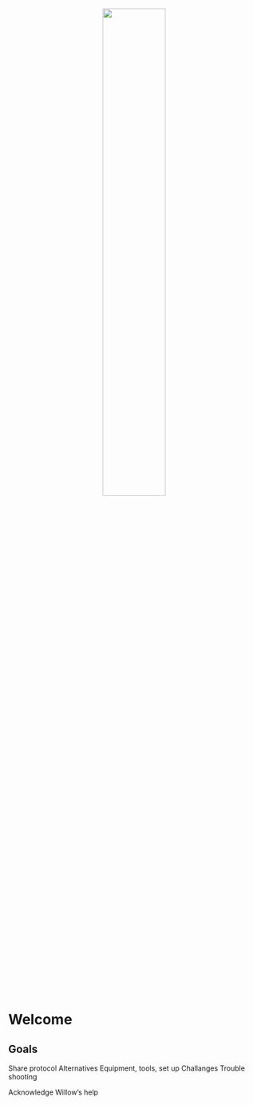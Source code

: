 %![](r_fly.jpg){width=50%}

# Welcome {.unnumbered}



## Goals {.unnumbered}

Share protocol
Alternatives
Equipment, tools, set up
Challanges
Trouble shooting

Acknowledge Willow's help
